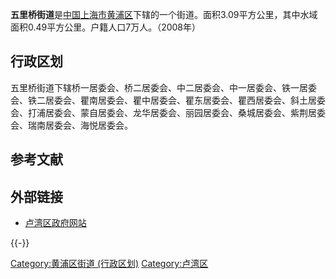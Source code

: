 {{Infobox Settlement
| name = 五里桥街道
| image_skyline = 
| imagesize = 
| image_caption = 
| image_flag = 
| image_shield = 
| pushpin_map = 
| pushpin_label_position = bottom
| subdivision_type = 国家
| subdivision_name = {{CHN}}
| subdivision_type1 = [[中华人民共和国行政区划|市]]
| subdivision_name1 = [[上海市|上海市]]
| subdivision_type2 = [[上海市行政区划|区]]
| subdivision_name2 =  [[黄浦区|黄浦区]]
| elevation_m = 
| elevation_ft = 
| area_total_km2 = 
| population_as_of = 
| population_total = 
| population_density_km2 = 
| timezone = [[北京时间|北京时间]]
| utc_offset = +8
| timezone_DST = 
| utc_offset_DST = 
| latd = 
| latm = 
| lats = 
| latNS = 
| longd = 
| longm = 
| longs = 
| longEW = 
| blank_name = 电话区号
| blank_info = 021
| website = 
}}
'''五里桥街道'''是[[中国|中国]][[上海市|上海市]][[黄浦区|黄浦区]]下辖的一个街道。面积3.09平方公里，其中水域面积0.49平方公里。户籍人口7万人。（2008年）

== 行政区划 ==
五里桥街道下辖桥一居委会、桥二居委会、中二居委会、中一居委会、铁一居委会、铁二居委会、瞿南居委会、瞿中居委会、瞿东居委会、瞿西居委会、斜土居委会、打浦居委会、蒙自居委会、龙华居委会、丽园居委会、桑城居委会、紫荆居委会、瑞南居委会、海悦居委会。

== 参考文献 ==
{{Reflist}}

== 外部链接 ==
* [https://web.archive.org/web/20090304220549/http://www.luwan.sh.cn/ 卢湾区政府网站]

{{-}}
{{上海市黄浦区行政区划}}
{{上海市卢湾区行政区划}}
{{上海行政区划小作品}}

[[Category:黄浦区街道_(行政区划)|Category:黄浦区街道 (行政区划)]]
[[Category:卢湾区|Category:卢湾区]]